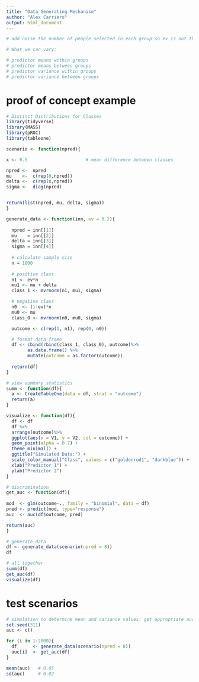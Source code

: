 ```yaml
---
title: "Data Generating Mechanism"
author: "Alex Carriero"
output: html_document
---
```

```r
# add noise the number of people selected in each group so ev is not the same every time 

# What we can vary: 

# predictor means within groups
# predictor means between groups 
# predictor variance within groups 
# predictor variance between groups
```

# proof of concept example
```r
# Distinct Distributions for Classes 
library(tidyverse)
library(MASS)
library(pROC)
library(tableone)
```

```r
scenario <- function(npred){

x <- 0.5                      # mean difference between classes 

npred <-  npred 
mu    <-  c(rep(0,npred))
delta <-  c(rep(x,npred))
sigma <-  diag(npred)


return(list(npred, mu, delta, sigma))
}
```

```r
generate_data <- function(inn, ev = 0.2){
  
  npred = inn[[1]]
  mu    = inn[[2]]
  delta = inn[[3]]
  sigma = inn[[4]]
  
  # calculate sample size   
  n = 1000 
  
  # positive class
  n1 <- ev*n
  mu1 <- mu + delta
  class_1 <- mvrnorm(n1, mu1, sigma)

  # negative class
  n0  <- (1-ev)*n
  mu0 <- mu
  class_0 <- mvrnorm(n0, mu0, sigma)

  outcome <- c(rep(1, n1), rep(0, n0))

  # format data frame
  df <- cbind(rbind(class_1, class_0), outcome)%>% 
        as.data.frame() %>% 
        mutate(outcome = as.factor(outcome))
  
  return(df)
}
```

```r
# view summary statistics
summ <- function(df){
  a <- CreateTableOne(data = df, strat = "outcome")
  return(a)
}
```

```r
visualize <- function(df){
  df <- df 
  df %>%
  arrange(outcome)%>%
  ggplot(aes(x = V1, y = V2, col = outcome)) + 
  geom_point(alpha = 0.7) + 
  theme_minimal() + 
  ggtitle("Simulated Data:") + 
  scale_color_manual("Class", values = c("goldenrod1", "darkblue")) + 
  xlab("Predictor 1") +
  ylab("Predictor 2")
}
```

```r
# discrimination 
get_auc <- function(df){
  
mod  <- glm(outcome~., family = "binomial", data = df)
pred <- predict(mod, type="response")
auc  <- auc(df$outcome, pred)

return(auc)
}
```


```r
# generate data
df <- generate_data(scenario(npred = 8))
df
```

```r
# all together
summ(df) 
get_auc(df)
visualize(df)
```

# test scenarios 

```r
# simulation to determine mean and variance values: get appropriate auc 
set.seed(311)
auc <- c()

for (i in 1:2000){                                          
  df      <- generate_data(scenario(npred = 8))
  auc[i]  <- get_auc(df)
}

mean(auc)   # 0.85
sd(auc)     # 0.02
```
